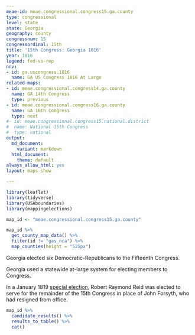 ```yaml
---
meae-id: meae.congressional.congress15.ga.county
type: congressional
level: state
state: Georgia
geography: county
congressnum: 15
congressordinal: 15th
title: '15th Congress: Georgia 1816'
year: 1816
legend: fed-vs-rep
nnv:
- id: ga.uscongress.1816
  name: GA US Congress 1816 At Large
related-maps:
- id: meae.congressional.congress14.ga.county
  name: GA 14th Congress
  type: previous
- id: meae.congressional.congress16.ga.county
  name: GA 16th Congress
  type: next
#- id: meae.congressional.congress15.national.district
#  name: National 15th Congress
#  type: national
output:
  md_document:
    variant: markdown
  html_document:
    theme: default
always_allow_html: yes
layout: maps-show

---
```


```r
library(leaflet)
library(tidyverse)
library(USAboundaries)
library(mappingelections)

map_id <- "meae.congressional.congress15.ga.county"
```

<div class="map">

```r
map_id %>%
  get_county_map_data() %>%
  filter(id != "gas_nca") %>% 
  map_counties(height = "525px")
```

</div>

Georgia elected six Democratic-Republicans to the Fifteenth Congress.

Georgia used a statewide at-large system for electing members to Congress.

In a January 1819 [special election](https://elections.lib.tufts.edu/catalog/tufts:ga.uscongress.special1.1819), Robert Raymond Reid was elected to serve for the remainder of the 15th Congress in place of John Forsyth, who had resigned from office.

<div class="results-table">

```r
map_id %>%
  candidate_results() %>%
  results_to_table() %>%
  cat()
```

</div>
